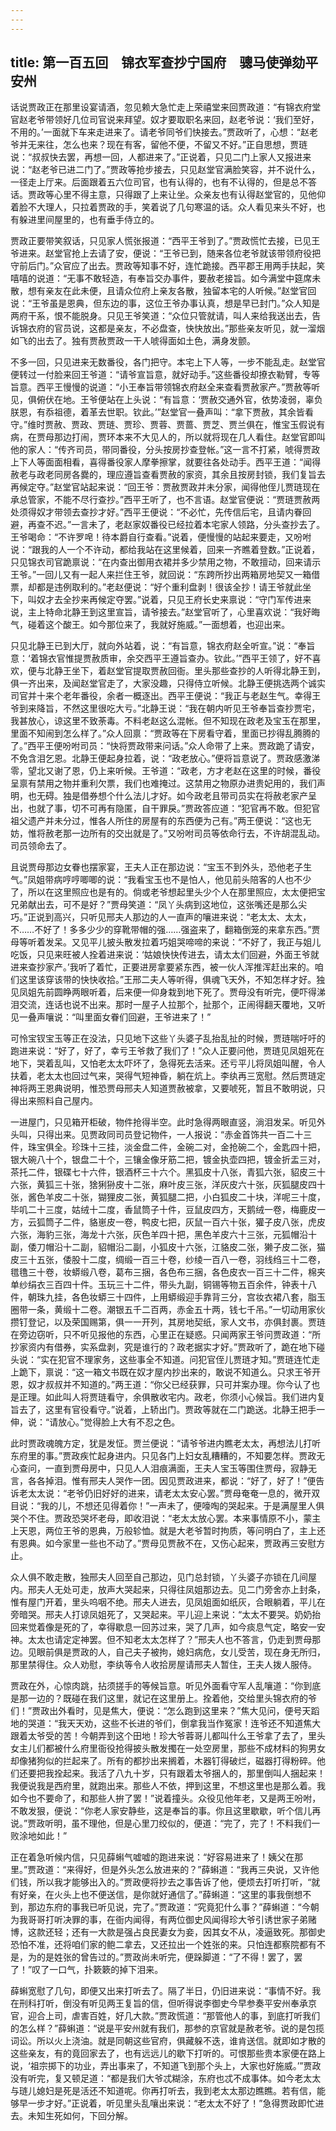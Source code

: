 ```yaml
---
---
---
```

title: 第一百五回　锦衣军查抄宁国府　骢马使弹劾平安州
---

话说贾政正在那里设宴请酒，忽见赖大急忙走上荣禧堂来回贾政道：“有锦衣府堂官赵老爷带领好几位司官说来拜望。奴才要取职名来回，赵老爷说：‘我们至好，不用的。’一面就下车来走进来了。请老爷同爷们快接去。”贾政听了，心想：“赵老爷并无来往，怎么也来？现在有客，留他不便，不留又不好。”正自思想，贾琏说：“叔叔快去罢，再想一回，人都进来了。”正说着，只见二门上家人又报进来说：“赵老爷已进二门了。”贾政等抢步接去，只见赵堂官满脸笑容，并不说什么，一径走上厅来。后面跟着五六位司官，也有认得的，也有不认得的，但是总不答话。贾政等心里不得主意，只得跟了上来让坐。众亲友也有认得赵堂官的，见他仰着脸不大理人，只拉着贾政的手，笑着说了几句寒温的话。众人看见来头不好，也有躲进里间屋里的，也有垂手侍立的。

贾政正要带笑叙话，只见家人慌张报道：“西平王爷到了。”贾政慌忙去接，已见王爷进来。赵堂官抢上去请了安，便说：“王爷已到，随来各位老爷就该带领府役把守前后门。”众官应了出去。贾政等知事不好，连忙跪接。西平郡王用两手扶起，笑嘻嘻的说道：“无事不敢轻造，有奉旨交办事件，要赦老接旨。如今满堂中筵席未散，想有亲友在此未便，且请众位府上亲友各散，独留本宅的人听候。”赵堂官回说：“王爷虽是恩典，但东边的事，这位王爷办事认真，想是早已封门。”众人知是两府干系，恨不能脱身。只见王爷笑道：“众位只管就请，叫人来给我送出去，告诉锦衣府的官员说，这都是亲友，不必盘查，快快放出。”那些亲友听见，就一溜烟如飞的出去了。独有贾赦贾政一干人唬得面如土色，满身发颤。

不多一回，只见进来无数番役，各门把守。本宅上下人等，一步不能乱走。赵堂官便转过一付脸来回王爷道：“请爷宣旨意，就好动手。”这些番役却撩衣勒臂，专等旨意。西平王慢慢的说道：“小王奉旨带领锦衣府赵全来查看贾赦家产。”贾赦等听见，俱俯伏在地。王爷便站在上头说：“有旨意：‘贾赦交通外官，依势凌弱，辜负朕恩，有忝祖德，着革去世职。钦此。’”赵堂官一叠声叫：“拿下贾赦，其余皆看守。”维时贾赦、贾政、贾琏、贾珍、贾蓉、贾蔷、贾芝、贾兰俱在，惟宝玉假说有病，在贾母那边打闹，贾环本来不大见人的，所以就将现在几人看住。赵堂官即叫他的家人：“传齐司员，带同番役，分头按房抄查登帐。”这一言不打紧，唬得贾政上下人等面面相看，喜得番役家人摩拳擦掌，就要往各处动手。西平王道：“闻得赦老与政老同房各爨的，理应遵旨查看贾赦的家资，其余且按房封锁，我们复旨去再候定夺。”赵堂官站起来说：“回王爷：贾赦贾政并未分家，闻得他侄儿贾琏现在承总管家，不能不尽行查抄。”西平王听了，也不言语。赵堂官便说：“贾琏贾赦两处须得奴才带领去查抄才好。”西平王便说：“不必忙，先传信后宅，且请内眷回避，再查不迟。”一言未了，老赵家奴番役已经拉着本宅家人领路，分头查抄去了。王爷喝命：“不许罗唣！待本爵自行查看。”说着，便慢慢的站起来要走，又吩咐说：“跟我的人一个不许动，都给我站在这里候着，回来一齐瞧着登数。”正说着，只见锦衣司官跪禀说：“在内查出御用衣裙并多少禁用之物，不敢擅动，回来请示王爷。”一回儿又有一起人来拦住王爷，就回说：“东跨所抄出两箱房地契又一箱借票，却都是违例取利的。”老赵便说：“好个重利盘剥！很该全抄！请王爷就此坐下，叫奴才去全抄来再候定夺罢。”说着，只见王府长史来禀说：“守门军传进来说，主上特命北静王到这里宣旨，请爷接去。”赵堂官听了，心里喜欢说：“我好晦气，碰着这个酸王。如今那位来了，我就好施威。”一面想着，也迎出来。

只见北静王已到大厅，就向外站着，说：“有旨意，锦衣府赵全听宣。”说：“奉旨意：‘着锦衣官惟提贾赦质审，余交西平王遵旨查办。钦此。’”西平王领了，好不喜欢，便与北静王坐下，着赵堂官提取贾赦回衙。里头那些查抄的人听得北静王到，俱一齐出来，及闻赵堂官走了，大家没趣，只得侍立听候。北静王便挑选两个诚实司官并十来个老年番役，余者一概逐出。西平王便说：“我正与老赵生气。幸得王爷到来降旨，不然这里很吃大亏。”北静王说：“我在朝内听见王爷奉旨查抄贾宅，我甚放心，谅这里不致荼毒。不料老赵这么混帐。但不知现在政老及宝玉在那里，里面不知闹到怎么样了。”众人回禀：“贾政等在下房看守着，里面已抄得乱腾腾的了。”西平王便吩咐司员：“快将贾政带来问话。”众人命带了上来。贾政跪了请安，不免含泪乞恩。北静王便起身拉着，说：“政老放心。”便将旨意说了。贾政感激涕零，望北又谢了恩，仍上来听候。王爷道：“政老，方才老赵在这里的时候，番役呈禀有禁用之物并重利欠票，我们也难掩过。这禁用之物原办进贵妃用的，我们声明，也无碍。独是借券想个什么法儿才好。如今政老且带司员实在将赦老家产呈出，也就了事，切不可再有隐匿，自干罪戾。”贾政答应道：“犯官再不敢。但犯官祖父遗产并未分过，惟各人所住的房屋有的东西便为己有。”两王便说：“这也无妨，惟将赦老那一边所有的交出就是了。”又吩咐司员等依命行去，不许胡混乱动。司员领命去了。

且说贾母那边女眷也摆家宴，王夫人正在那边说：“宝玉不到外头，恐他老子生气。”凤姐带病哼哼唧唧的说：“我看宝玉也不是怕人，他见前头陪客的人也不少了，所以在这里照应也是有的。倘或老爷想起里头少个人在那里照应，太太便把宝兄弟献出去，可不是好？”贾母笑道：“凤丫头病到这地位，这张嘴还是那么尖巧。”正说到高兴，只听见邢夫人那边的人一直声的嚷进来说：“老太太、太太，不……不好了！多多少少的穿靴带帽的强……强盗来了，翻箱倒笼的来拿东西。”贾母等听着发呆。又见平儿披头散发拉着巧姐哭啼啼的来说：“不好了，我正与姐儿吃饭，只见来旺被人拴着进来说：‘姑娘快快传进去，请太太们回避，外面王爷就进来查抄家产。’我听了着忙，正要进房拿要紧东西，被一伙人浑推浑赶出来的。咱们这里该穿该带的快快收拾。”王邢二夫人等听得，俱魂飞天外，不知怎样才好。独见凤姐先前圆睁两眼听着，后来便一仰身栽到地下死了。贾母没有听完，便吓得涕泪交流，连话也说不出来。那时一屋子人拉那个，扯那个，正闹得翻天覆地，又听见一叠声嚷说：“叫里面女眷们回避，王爷进来了！”

可怜宝钗宝玉等正在没法，只见地下这些丫头婆子乱抬乱扯的时候，贾琏喘吁吁的跑进来说：“好了，好了，幸亏王爷救了我们了！”众人正要问他，贾琏见凤姐死在地下，哭着乱叫，又怕老太太吓坏了，急得死去活来。还亏平儿将凤姐叫醒，令人扶着，老太太也回过气来，哭得气短神昏，躺在炕上。李纨再三宽慰。然后贾琏定神将两王恩典说明，惟恐贾母邢夫人知道贾赦被拿，又要唬死，暂且不敢明说，只得出来照料自己屋内。

一进屋门，只见箱开柜破，物件抢得半空。此时急得两眼直竖，淌泪发呆。听见外头叫，只得出来。见贾政同司员登记物件，一人报说：“赤金首饰共一百二十三件，珠宝俱全。珍珠十三挂，淡金盘二件，金碗二对，金抢碗二个，金匙四十把，银大碗八十个，银盘二十个，三镶金像牙筋二把，镀金执壶四把，镀金折盂三对，茶托二件，银碟七十六件，银酒杯三十六个。黑狐皮十八张，青狐六张，貂皮三十六张，黄狐三十张，猞猁狲皮十二张，麻叶皮三张，洋灰皮六十张，灰狐腿皮四十张，酱色羊皮二十张，猢狸皮二张，黄狐腿二把，小白狐皮二十块，洋呢三十度，毕叽二十三度，姑绒十二度，香鼠筒子十件，豆鼠皮四方，天鹅绒一卷，梅鹿皮一方，云狐筒子二件，貉崽皮一卷，鸭皮七把，灰鼠一百六十张，獾子皮八张，虎皮六张，海豹三张，海龙十六张，灰色羊四十把，黑色羊皮六十三张，元狐帽沿十副，倭刀帽沿十二副，貂帽沿二副，小狐皮十六张，江貉皮二张，獭子皮二张，猫皮三十五张，倭股十二度，绸缎一百三十卷，纱绫一百八一卷，羽线绉三十二卷，氆氇三十卷，妆蟒缎八卷，葛布三捆，各色布三捆，各色皮衣一百三十二件，棉夹单纱绢衣三百四十件。玉玩三十二件，带头九副，铜锡等物五百余件，钟表十八件，朝珠九挂，各色妆蟒三十四件，上用蟒缎迎手靠背三分，宫妆衣裙八套，脂玉圈带一条，黄缎十二卷。潮银五千二百两，赤金五十两，钱七千吊。”一切动用家伙攒钉登记，以及荣国赐第，俱一一开列，其房地契纸，家人文书，亦俱封裹。贾琏在旁边窃听，只不听见报他的东西，心里正在疑惑。只闻两家王爷问贾政道：“所抄家资内有借券，实系盘剥，究是谁行的？政老据实才好。”贾政听了，跪在地下碰头说：“实在犯官不理家务，这些事全不知道。问犯官侄儿贾琏才知。”贾琏连忙走上跪下，禀说：“这一箱文书既在奴才屋内抄出来的，敢说不知道么。只求王爷开恩，奴才叔叔并不知道的。”两王道：“你父已经获罪，只可并案办理。你今认了也是正理。如此叫人将贾琏看守，余俱散收宅内。政老，你须小心候旨。我们进内复旨去了，这里有官役看守。”说着，上轿出门。贾政等就在二门跪送。北静王把手一伸，说：“请放心。”觉得脸上大有不忍之色。

此时贾政魂魄方定，犹是发怔。贾兰便说：“请爷爷进内瞧老太太，再想法儿打听东府里的事。”贾政疾忙起身进内。只见各门上妇女乱糟糟的，不知要怎样。贾政无心查问，一直到贾母房中，只见人人泪痕满面，王夫人宝玉等围住贾母，寂静无言，各各掉泪。惟有邢夫人哭作一团。因见贾政进来，都说：“好了，好了！”便告诉老太太说：“老爷仍旧好好的进来，请老太太安心罢。”贾母奄奄一息的，微开双目说：“我的儿，不想还见得着你！”一声未了，便嚎啕的哭起来。于是满屋里人俱哭个不住。贾政恐哭坏老母，即收泪说：“老太太放心罢。本来事情原不小，蒙主上天恩，两位王爷的恩典，万般轸恤。就是大老爷暂时拘质，等问明白了，主上还有恩典。如今家里一些也不动了。”贾母见贾赦不在，又伤心起来，贾政再三安慰方止。

众人俱不敢走散，独邢夫人回至自己那边，见门总封锁，丫头婆子亦锁在几间屋内。邢夫人无处可走，放声大哭起来，只得往凤姐那边去。见二门旁舍亦上封条，惟有屋门开着，里头呜咽不绝。邢夫人进去，见凤姐面如纸灰，合眼躺着，平儿在旁暗哭。邢夫人打谅凤姐死了，又哭起来。平儿迎上来说：“太太不要哭。奶奶抬回来觉着像是死的了，幸得歇息一回苏过来，哭了几声，如今痰息气定，略安一安神。太太也请定定神罢。但不知老太太怎样了？”邢夫人也不答言，仍走到贾母那边。见眼前俱是贾政的人，自己夫子被拘，媳妇病危，女儿受苦，现在身无所归，那里禁得住。众人劝慰，李纨等令人收拾房屋请邢夫人暂住，王夫人拨人服侍。

贾政在外，心惊肉跳，拈须搓手的等候旨意。听见外面看守军人乱嚷道：“你到底是那一边的？既碰在我们这里，就记在这里册上。拴着他，交给里头锦衣府的爷们！”贾政出外看时，见是焦大，便说：“怎么跑到这里来？”焦大见问，便号天蹈地的哭道：“我天天劝，这些不长进的爷们，倒拿我当作冤家！连爷还不知道焦大跟着太爷受的苦！今朝弄到这个田地！珍大爷蓉哥儿都叫什么王爷拿了去了，里头女主儿们都被什么府里衙役抢得披头散发擉在一处空房里，那些不成材料的狗男女却像猪狗似的拦起来了。所有的都抄出来搁着，木器钉得破烂，磁器打得粉碎。他们还要把我拴起来。我活了八九十岁，只有跟着太爷捆人的，那里倒叫人捆起来！我便说我是西府里，就跑出来。那些人不依，押到这里，不想这里也是那么着。我如今也不要命了，和那些人拚了罢！”说着撞头。众役见他年老，又是两王吩咐，不敢发狠，便说：“你老人家安静些，这是奉旨的事。你且这里歇歇，听个信儿再说。”贾政听明，虽不理他，但是心里刀绞似的，便道：“完了，完了！不料我们一败涂地如此！”

正在着急听候内信，只见薛蝌气嘘嘘的跑进来说：“好容易进来了！姨父在那里。”贾政道：“来得好，但是外头怎么放进来的？”薛蝌道：“我再三央说，又许他们钱，所以我才能够出入的。”贾政便将抄去之事告诉了他，便烦去打听打听，“就有好亲，在火头上也不便送信，是你就好通信了。”薛蝌道：“这里的事我倒想不到，那边东府的事我已听见说，完了。”贾政道：“究竟犯什么事？”薛蝌道：“今朝为我哥哥打听决罪的事，在衙内闻得，有两位御史风闻得珍大爷引诱世家子弟赌博，这款还轻；还有一大款是强占良民妻女为妾，因其女不从，凌逼致死。那御史恐怕不准，还将咱们家的鲍二拿去，又还拉出一个姓张的来。只怕连都察院都有不是，为的是姓张的曾告过的。”贾政尚未听完，便跺脚道：“了不得！罢了，罢了！”叹了一口气，扑簌簌的掉下泪来。

薛蝌宽慰了几句，即便又出来打听去了。隔了半日，仍旧进来说：“事情不好。我在刑科打听，倒没有听见两王复旨的信，但听得说李御史今早参奏平安州奉承京官，迎合上司，虐害百姓，好几大款。”贾政慌道：“那管他人的事，到底打听我们的怎么样？”薛蝌道：“说是平安州就有我们，那参的京官就是赦老爷。说的是包揽词讼。所以火上浇油。就是同朝这些官府，俱藏躲不迭，谁肯送信。就即如才散的这些亲友，有的竟回家去了，也有远远儿的歇下打听的。可恨那些贵本家便在路上说，‘祖宗掷下的功业，弄出事来了，不知道飞到那个头上，大家也好施威。’”贾政没有听完，复又顿足道：“都是我们大爷忒糊涂，东府也忒不成事体。如今老太太与琏儿媳妇是死是活还不知道呢。你再打听去，我到老太太那边瞧瞧。若有信，能够早一步才好。”正说着，听见里头乱嚷出来说：“老太太不好了！”急得贾政即忙进去。未知生死如何，下回分解。